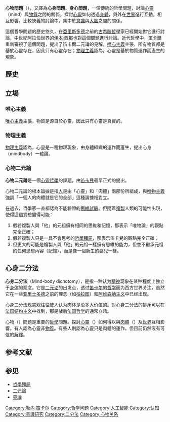 {{Other uses|subject=關於「心靈」與「物質」二者之間的關係或其本質屬性的爭論|other=主張「心靈」與「物質」為二種獨立、不可相化約的實在的理論|二元論#心身二元論}}
{{Unreferenced|time=2022-01-13T02:25:57+00:00}}
'''心物問題'''（{{lang-en|Mind–body problem}}），又譯為'''心身問題'''、'''身心問題'''，一個傳統的哲學問題，討論[[心靈|心靈]]（mind）與[[物質|物質]]之間的關係，探討[[心靈|心靈]]如何透過[[身體|身體]]，與外在[[世界|世界]]進行互動，相互影響。比較狹義的討論中，集中於[[意識|意識]]與[[大腦|大腦]]之間的關係。

這個哲學問題的歷史悠久，在[[亞里斯多德|亞里斯多德]]之前的[[古希臘哲學|古希臘哲學]]家已經開始對它進行討論，中世紀阿拉伯世界的[[伊本·西那|伊本·西那]]也對這個問題進行討論。近代哲學中，[[笛卡爾|笛卡爾]]重新審視了這個問題，提出了笛卡爾二元論的見解。[[唯心主義|唯心主義]]主張，所有物質都是基於心靈存在，因此只有心靈存在；[[物理主義|物理主義]]認為，心靈是基於物質運作而產生的現象。

==歷史==

==立場==
===唯心主義===
[[唯心主義|唯心主義]]主張，物質是源自於心靈，因此只有心靈是真實的。

===物理主義===
[[物理主義|物理主義]]認為，心靈是一種物理現象，由身體組織的運作而產生，提出心身（mindbody）一體論。

===心物二元論===
{{movefrom|心物二元論}}
'''心物二元論'''是一個[[心靈哲學|心靈哲學]]的課題，由[[笛卡兒|笛卡兒]]最早正式的提出。

心物二元論的根本論據是指[[人類|人]]是由「心靈」和「肉體」兩部份所組成，與[[唯物主義|唯物主義]]強調「一個人的肉體就是它的全部」這種論據相對立。

在過去，哲學家一直都認為不能驗證的[[思維試驗|思維試驗]]。但隨着[[複製|複製]]人類的可能性出現，使得這個實驗變得可能：
#假若複製人與「他」的元祖擁有相同的思維和記憶，那表示「唯物論」的觀點完全正確；
#假若複製人只是一具不會思考的[[哲學殭屍|哲學殭屍]]，那表示笛卡兒的觀點完全正確；
#但更大的可能是複製人與「他」的元祖一樣擁有思維的能力，但並不繼承元祖的任何思想內容（記憶），而是像一個新生的嬰兒一樣。

==心身二分法==
{{movefrom|心身二分法}}

'''心身二分法'''（Mind-body dichotomy），是指一种认为[[精神|精神]]现象在某种程度上独立于[[身体|身体]]的观念。它是[[二元论|二元论]]的出发点，透过[[笛卡尔|笛卡尔]]的[[哲学|哲学]]而为西方世界关注，虽然它在一些[[亚里士多德|亚里士多德]]之前的理念（如[[柏拉图|柏拉图]]）和[[阿维森纳主义|阿维森纳主义]]中已经出现。

心身二分法现实观往往使人认为肉体是没多大价值的。对心身二分法的排斥可以在[[法国|法国]][[结构主义|结构主义]]中找到，那是战后[[法国哲学|法国哲学]]的通常立场。

心物（{{lang|en|Mind and body}}）問題是重要的[[哲學|哲學]]問題。探討[[心靈|心靈]]（{{lang|en|Mind}}）如何得以與[[肉體|肉體]]（{{lang|en|Body}}）及[[世界|世界]]互相影響。有人認為心靈非[[物質|物質]]。有些人則認為心靈只是肉體的運作。但目前仍然沒有可信的[[解釋|解釋]]。

== 参考文献 ==
{{Reflist|30em}}

== 参见 ==
{{Portal box|哲学|心理学}}
* [[哲學殭屍|哲學殭屍]]
* [[二元論|二元論]]
* [[靈魂|靈魂]]

{{心灵哲学}}
{{意识}}

[[Category:勒内·笛卡尔|Category:勒内·笛卡尔]]
[[Category:哲学问题|Category:哲学问题]]
[[Category:人工智能|Category:人工智能]]
[[Category:认知|Category:认知]]
[[Category:意識研究|Category:意識研究]]
[[Category:二分法|Category:二分法]]
[[Category:心物关系|Category:心物关系]]